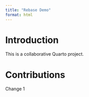 ```yaml
---
title: "Rebase Demo"
format: html
---
```


# Introduction

This is a collaborative Quarto project.

# Contributions

Change 1
